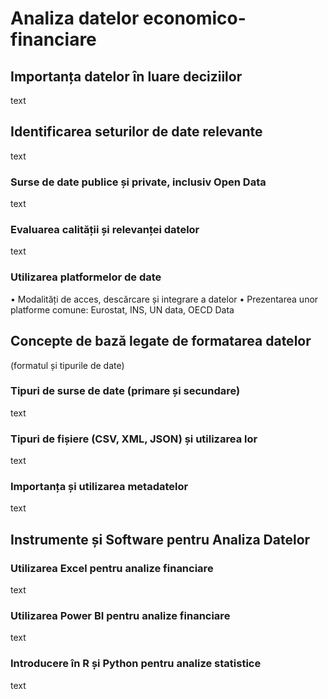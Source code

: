 # Analiza datelor economico-financiare {#cap3}

## Importanța datelor în luare deciziilor

text

## Identificarea seturilor de date relevante

text

### Surse de date publice și private, inclusiv Open Data

text

### Evaluarea calității și relevanței datelor

text

### Utilizarea platformelor de date

•	Modalități de acces, descărcare și integrare a datelor
•	Prezentarea unor platforme comune: Eurostat, INS, UN data, OECD Data


## Concepte de bază legate de formatarea datelor 

(formatul și tipurile de date)

### Tipuri de surse de date (primare și secundare)

text

### Tipuri de fișiere (CSV, XML, JSON) și utilizarea lor

text

### Importanța și utilizarea metadatelor

text

## Instrumente și Software pentru Analiza Datelor

### Utilizarea Excel pentru analize financiare

text

### Utilizarea Power BI pentru analize financiare

text

### Introducere în R și Python pentru analize statistice

text


